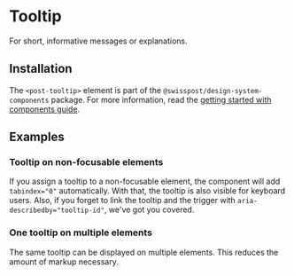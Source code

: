 
<Meta of={TooltipStories} />

# Tooltip

<div className="lead">For short, informative messages or explanations.</div>

<Canvas sourceState="shown" of={TooltipStories.Default} />
<Controls of={TooltipStories.Default} />

## Installation

The `<post-tooltip>` element is part of the `@swisspost/design-system-components` package. For more information, read the
[getting started with components guide](/?path=/docs/getting-started-components--docs).

## Examples

### Tooltip on non-focusable elements

If you assign a tooltip to a non-focusable element, the component will add `tabindex="0"` automatically. With that, the tooltip is also visible for keyboard users. Also, if you forget to link the tooltip and the trigger with `aria-describedby="tooltip-id"`, we've got you covered.

<Canvas of={TooltipStories.NonFocusable} />

### One tooltip on multiple elements

The same tooltip can be displayed on multiple elements. This reduces the amount of markup necessary.

<Canvas of={TooltipStories.Multiple} />

